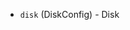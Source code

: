 <!-- Code generated from the comments of the SysprepConfig struct in config.go; DO NOT EDIT MANUALLY -->

- `disk` (DiskConfig) - Disk

<!-- End of code generated from the comments of the SysprepConfig struct in config.go; -->
